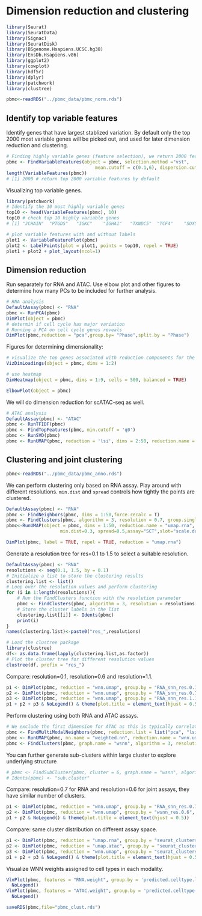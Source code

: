 # Dimension reduction and clustering

```r
library(Seurat)
library(SeuratData)
library(Signac)
library(SeuratDisk)
library(BSgenome.Hsapiens.UCSC.hg38) 
library(EnsDb.Hsapiens.v86)
library(ggplot2)
library(cowplot)
library(hdf5r)
library(dplyr)
library(patchwork)
library(clustree)
```


```r
pbmc<-readRDS("../pbmc_data/pbmc_norm.rds")
```

## Identify top variable features

Identify genes that have largest stablized variation. By default only the top 2000 most variable genes will be picked out, and used for later dimension reduction and clustering.

```r
# Finding highly variable genes (feature selection), we return 2000 features per dataset by default
pbmc <- FindVariableFeatures(object = pbmc, selection.method ="vst", 
                                 mean.cutoff = c(0.1,6), dispersion.cutoff = c(0.5,Inf),verbose=TRUE)
length(VariableFeatures(pbmc))
# [1] 2000 # return top 2000 variable features by default
```

Visualizing top variable genes.
```r
library(patchwork)
# Identify the 10 most highly variable genes
top10 <- head(VariableFeatures(pbmc), 10)
top10 # check top 10 highly variable genes
# [1] "JCHAIN"  "PTGDS"   "IGKC"    "IGHA1"   "TXNDC5"  "TCF4"    "SOX5"    "MZB1"    "ZNF385D" "CDKN1C" 

# plot variable features with and without labels
plot1 <- VariableFeaturePlot(pbmc)
plot2 <- LabelPoints(plot = plot1, points = top10, repel = TRUE)
plot1 + plot2 + plot_layout(ncol=1)
```

## Dimension reduction
Run separately for RNA and ATAC. Use elbow plot and other figures to determine how many PCs to be included for further analysis. 

```r
# RNA analysis
DefaultAssay(pbmc) <- "RNA"
pbmc <- RunPCA(pbmc) 
DimPlot(object = pbmc)
# determin if cell cycle has major variation
# Running a PCA on cell cycle genes reveals
DimPlot(pbmc,reduction = "pca",group.by= "Phase",split.by = "Phase")
```

Figures for determining dimensionality:
```r
# visualize the top genes associated with reduction components for the first 2 PCs
VizDimLoadings(object = pbmc, dims = 1:2)
```

```r
# use heatmap
DimHeatmap(object = pbmc, dims = 1:9, cells = 500, balanced = TRUE)
```

```r
ElbowPlot(object = pbmc)
```

We will do dimension reduction for scATAC-seq as well.

```r
# ATAC analysis
DefaultAssay(pbmc) <- "ATAC"
pbmc <- RunTFIDF(pbmc)
pbmc <- FindTopFeatures(pbmc, min.cutoff = 'q0')
pbmc <- RunSVD(pbmc)
pbmc <- RunUMAP(pbmc, reduction = 'lsi', dims = 2:50, reduction.name = "umap.atac", reduction.key = "atacUMAP_")
```

## Clustering and joint clustering

```r
pbmc<-readRDS("../pbmc_data/pbmc_anno.rds")
```

We can perform clustering only based on RNA assay. Play around with different resolutions. `min.dist` and `spread` controls how tightly the points are clustered.
```r
DefaultAssay(pbmc) <- "RNA"
pbmc <- FindNeighbors(pbmc, dims = 1:50,force.recalc = T)
pbmc <- FindClusters(pbmc, algorithm = 3, resolution = 0.7, group.singletons=T)
pbmc<-RunUMAP(object = pbmc, dims = 1:50, reduction.name = "umap.rna", reduction.key = 'rnaUMAP_',
                    min.dist=0.3, spread=0.5,assay="SCT",slot="scale.data")
```

```r
DimPlot(pbmc, label = TRUE, repel = TRUE, reduction = "umap.rna")
```

Generate a resolution tree for res=0.1 to 1.5 to select a suitable resolution.
```r
DefaultAssay(pbmc) <- "RNA"
resolutions <- seq(0.1, 1.5, by = 0.1)
# Initialize a list to store the clustering results
clustering.list <- list()
# Loop over the resolution values and perform clustering
for (i in 1:length(resolutions)){
	# Run the FindClusters function with the resolution parameter
	pbmc <- FindClusters(pbmc, algorithm = 3, resolution = resolutions[i], group.singletons=T, verbose = TRUE)
	# Store the cluster labels in the list
	clustering.list[[i]] <- Idents(pbmc) 
	print(i)
}
names(clustering.list)<-paste0("res_",resolutions)

```

```r
# Load the clustree package
library(clustree)
df<- as.data.frame(lapply(clustering.list,as.factor))
# Plot the cluster tree for different resolution values
clustree(df, prefix = "res_")
```

Compare: resolution=0.1, resolution=0.6 and resolution=1.1.

```r
p1 <- DimPlot(pbmc, reduction = "wnn.umap", group.by = "RNA_snn_res.0.1", label = TRUE, label.size = 2.5, repel = TRUE) + ggtitle("RNA clusters res=0.1")
p2 <- DimPlot(pbmc, reduction = "wnn.umap", group.by = "RNA_snn_res.0.7", label = TRUE, label.size = 2.5, repel = TRUE) + ggtitle("RNA clusters res=0.7")
p3 <- DimPlot(pbmc, reduction = "wnn.umap", group.by = "RNA_snn_res.1.1", label = TRUE, label.size = 2.5, repel = TRUE) + ggtitle("RNA clusters res=1.1")
p1 + p2 + p3 & NoLegend() & theme(plot.title = element_text(hjust = 0.5))

```

Perform clustering using both RNA and ATAC assays.
```r
# We exclude the first dimension for ATAC as this is typically correlated with sequencing depth
pbmc <- FindMultiModalNeighbors(pbmc, reduction.list = list("pca", "lsi"), dims.list = list(1:50, 2:50))
pbmc <- RunUMAP(pbmc, nn.name = "weighted.nn", reduction.name = "wnn.umap", reduction.key = "wnnUMAP_",min.dist=0.3, spread=0.5)
pbmc <- FindClusters(pbmc, graph.name = "wsnn", algorithm = 3, resolution = 0.6, group.singletons=T,verbose = FALSE)
```

You can further generate sub-clusters within large cluster to explore underlying structure

```r
# pbmc <- FindSubCluster(pbmc, cluster = 6, graph.name = "wsnn", algorithm = 3)
# Idents(pbmc) <- "sub.cluster"
```

Compare: resolution=0.7 for RNA and resolution=0.6 for joint assays, they have similar number of clusters.

```r
p1 <- DimPlot(pbmc, reduction = "wnn.umap", group.by = "RNA_snn_res.0.7", label = TRUE, label.size = 2.5, repel = TRUE) + ggtitle("RNA clusters")
p2 <- DimPlot(pbmc, reduction = "wnn.umap", group.by = "wsnn_res.0.6", label = TRUE, label.size = 2.5, repel = TRUE) + ggtitle("WNN clusters")
p1 + p2 & NoLegend() & theme(plot.title = element_text(hjust = 0.5))

```

Compare: same cluster distribution on different assay space.

```r
p1 <- DimPlot(pbmc, reduction = "umap.rna", group.by = "seurat_clusters", label = TRUE, label.size = 2.5, repel = TRUE) + ggtitle("RNA")
p2 <- DimPlot(pbmc, reduction = "umap.atac", group.by = "seurat_clusters", label = TRUE, label.size = 2.5, repel = TRUE) + ggtitle("ATAC")
p3 <- DimPlot(pbmc, reduction = "wnn.umap", group.by = "seurat_clusters", label = TRUE, label.size = 2.5, repel = TRUE) + ggtitle("WNN")
p1 + p2 + p3 & NoLegend() & theme(plot.title = element_text(hjust = 0.5))

```


Visualize WNN weights assigned to cell types in each modality.
```r
VlnPlot(pbmc, features = "RNA.weight", group.by = 'predicted.celltype.l2', sort = TRUE, pt.size = 0.1) +
  NoLegend()
VlnPlot(pbmc, features = "ATAC.weight", group.by = 'predicted.celltype.l2', sort = TRUE, pt.size = 0.1) +
  NoLegend()


```


```r
saveRDS(pbmc,file="pbmc_clust.rds")
```



